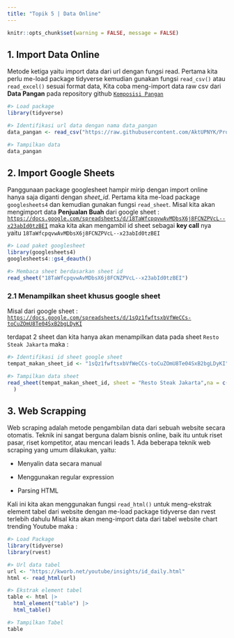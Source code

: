 ---
title: "Topik 5 | Data Online"
---

```{r setup, include=FALSE}
knitr::opts_chunk$set(warning = FALSE, message = FALSE) 
```

## 1. Import Data Online

Metode ketiga yaitu import data dari url dengan fungsi read. Pertama kita perlu me-load package tidyverse kemudian gunakan fungsi `read_csv()` atau `read_excel()` sesuai format data, Kita coba meng-import data raw csv dari **Data Pangan** pada repository github [`Komposisi Pangan`](https://raw.githubusercontent.com/AktUPNYK/Project-DA/main/data/komposisi_pangan.csv)

```{r}
#> Load package
library(tidyverse)

#> Identifikasi url data dengan nama data_pangan
data_pangan <- read_csv("https://raw.githubusercontent.com/AktUPNYK/Project-DA/main/data/komposisi_pangan.csv")

#> Tampilkan data
data_pangan
```

## 2. Import Google Sheets

Panggunaan package googlesheet hampir mirip dengan import online hanya saja diganti dengan *sheet_id*. Pertama kita me-load package `googlesheets4` dan kemudian gunakan fungsi `read_sheet`. Misal kita akan mengimport data **Penjualan Buah** dari google sheet : [`https://docs.google.com/spreadsheets/d/18TaWfcpqvwAvMDbsX6j8FCNZPVcL--x23abId0tzBEI`](https://docs.google.com/spreadsheets/d/18TaWfcpqvwAvMDbsX6j8FCNZPVcL--x23abId0tzBEI) maka kita akan mengambil id sheet sebagai **key call** nya yaitu `18TaWfcpqvwAvMDbsX6j8FCNZPVcL--x23abId0tzBEI`

```{r}
#> Load paket googlesheet
library(googlesheets4)
googlesheets4::gs4_deauth()

#> Membaca sheet berdasarkan sheet id
read_sheet("18TaWfcpqvwAvMDbsX6j8FCNZPVcL--x23abId0tzBEI")

```

### 2.1 Menampilkan sheet khusus google sheet

Misal dari google sheet : [`https://docs.google.com/spreadsheets/d/1sQz1fwftsxbVfWeCCs-toCuZOmU8Te04SxB2bgLDyKI`](https://docs.google.com/spreadsheets/d/1sQz1fwftsxbVfWeCCs-toCuZOmU8Te04SxB2bgLDyKI)

terdapat 2 sheet dan kita hanya akan menampilkan data pada sheet `Resto Steak Jakarta` maka :

```{r}

#> Identifikasi id sheet google sheet
tempat_makan_sheet_id <- "1sQz1fwftsxbVfWeCCs-toCuZOmU8Te04SxB2bgLDyKI"

#> Tampilkan data sheet 
read_sheet(tempat_makan_sheet_id, sheet = "Resto Steak Jakarta",na = c("", "N/A")
  )

```

## 3. Web Scrapping

Web scraping adalah metode pengambilan data dari sebuah website secara otomatis. Teknik ini sangat berguna dalam bisnis online, baik itu untuk riset pasar, riset kompetitor, atau mencari leads 1. Ada beberapa teknik web scraping yang umum dilakukan, yaitu:

-   Menyalin data secara manual

-   Menggunakan regular expression

-   Parsing HTML

Kali ini kita akan menggunakan fungsi `read_html()` untuk meng-ekstrak element tabel dari website dengan me-load package tidyverse dan rvest terlebih dahulu Misal kita akan meng-import data dari tabel website chart trending Youtube maka :

```{r}
#> Load Package
library(tidyverse)
library(rvest)

#> Url data tabel
url <- "https://kworb.net/youtube/insights/id_daily.html"
html <- read_html(url)

#> Ekstrak element tabel
table <- html |> 
  html_element("table") |> 
  html_table()

#> Tampilkan Tabel
table

```
